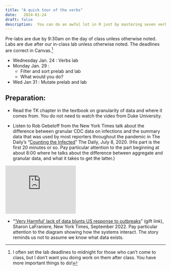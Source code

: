```yaml
---
title: "A quick tour of the verbs"
date:   2024-01-24
draft: false
description:  You can do an awful lot in R just by mastering seven verbs. We'll go through six of them in a quick tour.
--- 
```


Pre-labs are due by 9:30am on the day of class unless otherwise noted. Labs are due after our in-class lab unless otherwise noted. The deadlines are correct in Canvas.^[I often set the lab deadlines to midnight for those who can't come to class, but I don't want you doing work on them after class. You have more important things to do!]

* [Wednesday Jan. 24]{.sked-dates} : Verbs lab
* [Monday Jan. 29]{.sked-dates} : 
    * Filter and sort prelab and lab
    * What would you do? 
* [Wed Jan 31]{.sked-dates} : Mutate prelab and lab 



## Preparation: 

* Read the TK chapter in the textbook on granularity of data and where it comes from. You do not need to watch the video from Duke University.

* Listen to Rob Gebeloff from the New York Times talk about the difference between granular CDC data on infections and the summary data that was used by most reporters throughout the pandemic in The Daily's "[Counting the Infected](https://www.nytimes.com/2020/07/08/podcasts/the-daily/coronavirus-data-united-states.html)"  The Daily, July 8, 2020. (His part is the first 20 minutes or so. Pay particular attention to the part beginning at about 8:00 where he talks about the difference between aggregate and granular data, and what it takes to get the latter.)

<div class="mx-auto my-3" style="width:220px">
<iframe style="border: solid 1px #e4edf2;" src="https://www.stitcher.com/embed/129650/75063201" width="220" height="150" frameborder="0" scrolling="no">
 </iframe>
</div>

* "['Very Harmful' lack of data blunts US response to outbreaks](https://www.nytimes.com/2022/09/20/us/politics/covid-data-outbreaks.html?unlocked_article_code=FRdsQf82dJp3EBYCyTtHOQZ6XenNqhytAqexFVw4uOQ61e_LdTBWGrs4wzoB6fWy2AW68kzGxoOI3GLeZC0vpQT5LVtLzcaKMS4InJOnfWRRoDWK1dvMTjz6cFWkPbrJG-nOHB0LnOgYBr8dfBrPinG0znqZIArExzAtdg0Ms-e5GXTNwtrXBB1PwyBM2sN5u1i7GnRvcZpJ633aDyv4GHuKLm53ow4r53aH54xma1rDyekLL8NVNJPy0PYMhKn8AsbyyWZq5HHFTOce_irmKCw9P_XBDqzlsCu9GbS5fALXkDzrmAxUHwjTEeYW6Ibb6uqqAzdiKGtS0qXN2LfcWyzO&smid=share-url)" (gift link), Sharon LaFraniere, New York Times, September 2022. Pay particular attention to the diagram showing how the systems interact. The story reminds us not to assume we know what data exists.  
